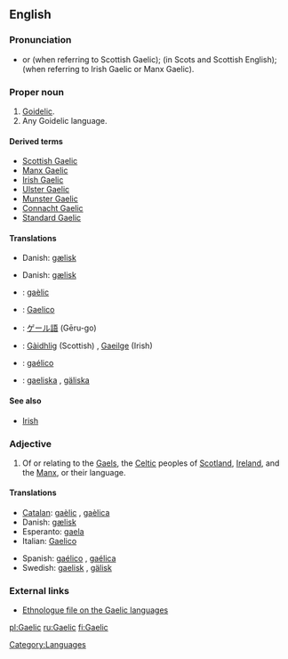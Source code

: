 {{see|gaèlic}}
{{wikipedia|dab=Gaelic}}
==English==

===Pronunciation===
*{{IPA|/gɑːlɪk/}} or {{IPA|/gælɪk/}} (when referring to Scottish Gaelic); {{IPA|/galɪk/}} (in Scots and Scottish English); {{IPA|/geɪlɪk/}} (when referring to Irish Gaelic or Manx Gaelic).
*:{{rhymes|eɪlɪk}}

===Proper noun===
{{en-proper noun}}

# [[Goidelic]].
# Any Goidelic language.

====Derived terms====
*[[Scottish Gaelic]]
*[[Manx Gaelic]]
*[[Irish Gaelic]]
*[[Ulster Gaelic]]
*[[Munster Gaelic]]
*[[Connacht Gaelic]]
*[[Standard Gaelic]]

====Translations====
{{trans-top|Goidelic}}
*Danish: [[gælisk]]
{{trans-mid}}
{{trans-bottom}}

{{trans-top|any Goidelic language}}
*Danish: [[gælisk]]
{{trans-mid}}
{{trans-bottom}}

{{checktrans}}
*{{ttbc|Catalan}}: [[gaèlic]] {{m}}
*{{ttbc|Italian}}: [[Gaelico]]
*{{ttbc|Japanese}}: [[ゲール語]] (Gēru-go)
*{{ttbc|Scottish Gaelic}}: [[Gàidhlig]] (Scottish) {{f}}, [[Gaeilge]] (Irish) {{f}}
*{{ttbc|Spanish}}: [[gaélico]] {{m}}
*{{ttbc|Swedish}}: [[gaeliska]] {{c}}, [[gäliska]] {{c}}

====See also====
*[[Irish]]

===Adjective===
{{en-adj|-}}

# Of or relating to the [[Gael]]s, the [[Celtic]] peoples of [[Scotland]], [[Ireland]], and the [[Manx]], or their language.

====Translations====
{{trans-top|relating to the Gaels or their language}}
*[[Catalan]]: [[gaèlic]] {{m}}, [[gaèlica]] {{f}}
*Danish: [[gælisk]]
*Esperanto: [[gaela]]
*Italian: [[Gaelico]]
{{trans-mid}}
*Spanish: [[gaélico]] {{m}}, [[gaélica]] {{f}}
*Swedish: [[gaelisk]] , [[gälisk]]
{{trans-bottom}}

===External links===
*[http://www.ethnologue.com/show_family.asp?subid=90049 Ethnologue file on the Gaelic languages]

[[Category:Languages]]

[[pl:Gaelic]]
[[ru:Gaelic]]
[[fi:Gaelic]]
